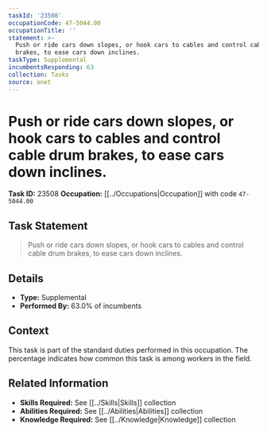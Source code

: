 ```yaml
---
taskId: '23508'
occupationCode: 47-5044.00
occupationTitle: ''
statement: >-
  Push or ride cars down slopes, or hook cars to cables and control cable drum
  brakes, to ease cars down inclines.
taskType: Supplemental
incumbentsResponding: 63
collection: Tasks
source: onet
---
```

# Push or ride cars down slopes, or hook cars to cables and control cable drum brakes, to ease cars down inclines.

**Task ID:** 23508
**Occupation:** [[../Occupations|Occupation]] with code `47-5044.00`

## Task Statement

> Push or ride cars down slopes, or hook cars to cables and control cable drum brakes, to ease cars down inclines.

## Details

- **Type:** Supplemental
- **Performed By:** 63.0% of incumbents

## Context

This task is part of the standard duties performed in this occupation. The percentage indicates how common this task is among workers in the field.

## Related Information

- **Skills Required:** See [[../Skills|Skills]] collection
- **Abilities Required:** See [[../Abilities|Abilities]] collection
- **Knowledge Required:** See [[../Knowledge|Knowledge]] collection
